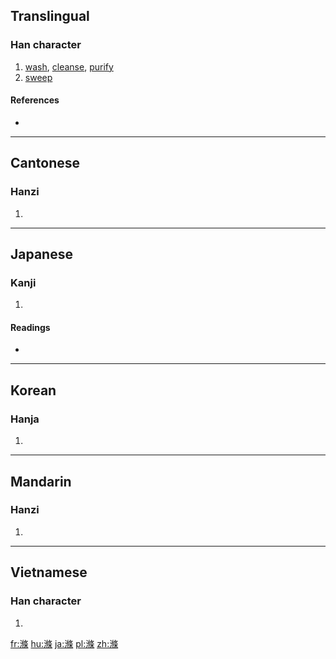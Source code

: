{{also|涤}}
==Translingual==

===Han character===
{{Han char|rn=85|rad=水|as=11|sn=14|four=3819<sub>4</sub>|canj=水人中木 (EOLD)}}

# [[wash]], [[cleanse]], [[purify]]
# [[sweep]]

====References====
* {{Han ref|kx=0642.200|dkj=18069|hdz=31700.030|uh=6ECC|ud=28364|bh=BAB0|bd=47792}}

----

==Cantonese==

===Hanzi===
{{yue-hanzi|jyut=|y=dik6|sim=涤}}

# {{defn|lang=yue|sort=水11}}

----

==Japanese==

===Kanji===
{{ja-kanji|grade=|rs=水11}}

# {{defn|lang=ja|sort=水11}}

====Readings====
* {{ja-readings|on=[[でき]] (deki), [[じょう]] (jō)|kun=[[あらう]] (arau)}}

----

==Korean==

===Hanja===
{{ko-hanja|hangeul=척|eumhun=|rv=cheok|mr=ch'ŏk|y=chek}}

# {{defn|lang=ko|sort=水11}}

----

==Mandarin==

===Hanzi===
{{cmn-hanzi|sim=涤|pin=[[dí]] ([[di2]]), [[zhì]] ([[zhi4]])|wg=ti<sup>2</sup>, chih<sup>4</sup>}}

# {{defn|lang=cmn|sort=水11}}

----

==Vietnamese==

===Han character===
{{vi-hantu|[[địch]], [[sạch]]|rs=水11}}

# {{defn|lang=vi|sort=水11}}

[[fr:滌]]
[[hu:滌]]
[[ja:滌]]
[[pl:滌]]
[[zh:滌]]